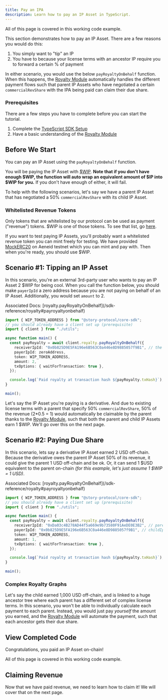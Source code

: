 ```yaml
---
title: Pay an IPA
description: Learn how to pay an IP Asset in TypeScript.
---
```


<CardGroup cols={1}>
  <Card
    title="Completed Code"
    href="https://github.com/storyprotocol/typescript-tutorial/blob/main/scripts/registerDerivativeCommercialSpg.ts"
    icon="thumbs-up"
    iconType="solid"
  >
    All of this page is covered in this working code example.
  </Card>
</CardGroup>

This section demonstrates how to pay an IP Asset. There are a few reasons you would do this:

1. You simply want to "tip" an IP
2. You have to because your license terms with an ancestor IP require you to forward a certain % of payment

In either scenario, you would use the below `payRoyaltyOnBehalf` function. When this happens, the [Royalty Module](/concepts/royalty-module) automatically handles the different payment flows such that parent IP Assets who have negotiated a certain `commercialRevShare` with the IPA being paid can claim their due share.

### Prerequisites

There are a few steps you have to complete before you can start the tutorial.

1. Complete the [TypeScript SDK Setup](/developers/typescript-sdk/setup)
2. Have a basic understanding of the [Royalty Module](/concepts/royalty-module)

## Before We Start

You can pay an IP Asset using the `payRoyaltyOnBehalf` function.

You will be paying the IP Asset with [\$WIP](https://aeneid.storyscan.xyz/address/0x1514000000000000000000000000000000000000). **Note that if you don't have enough \$WIP, the function will auto wrap an equivalent amount of \$IP into \$WIP for you.** If you don't have enough of either, it will fail.

To help with the following scenarios, let's say we have a parent IP Asset that has negotiated a 50% `commercialRevShare` with its child IP Asset.

### Whitelisted Revenue Tokens

Only tokens that are whitelisted by our protocol can be used as payment ("revenue") tokens. \$WIP is one of those tokens. To see that list, go [here](/developers/deployed-smart-contracts#whitelisted-revenue-tokens).

<Tip>

If you want to test paying IP Assets, you'll probably want a whitelisted revenue token you can mint freely for testing. We have provided [MockERC20](https://aeneid.storyscan.xyz/address/0xF2104833d386a2734a4eB3B8ad6FC6812F29E38E?tab=write_contract#0x40c10f19) on Aeneid testnet which you can mint and pay with. Then when you're ready, you should use \$WIP.

</Tip>

## Scenario #1: Tipping an IP Asset

In this scenario, you're an external 3rd-party user who wants to pay an IP Asset 2 \$WIP for being cool. When you call the function below, you should make `payerIpId` a zero address because you are not paying on behalf of an IP Asset. Additionally, you would set `amount` to 2.

<Info>
  Associated Docs:
  [royalty.payRoyaltyOnBehalf](/sdk-reference/royalty#payroyaltyonbehalf)
</Info>

```typescript main.ts
import { WIP_TOKEN_ADDRESS } from "@story-protocol/core-sdk";
// you should already have a client set up (prerequisite)
import { client } from "./utils";

async function main() {
  const payRoyalty = await client.royalty.payRoyaltyOnBehalf({
    receiverIpId: "0x0b825D9E5FA196e6B563C0a446e8D9885057f9B1", // the ip you're paying
    payerIpId: zeroAddress,
    token: WIP_TOKEN_ADDRESS,
    amount: 2,
    txOptions: { waitForTransaction: true },
  });

  console.log(`Paid royalty at transaction hash ${payRoyalty.txHash}`);
}

main();
```

Let's say the IP Asset you're paying is a derivative. And due to existing license terms with a parent that specify 50% `commercialRevShare`, 50% of the revenue (2\*0.5 = 1) would automatically be claimable by the parent thanks to the [Royalty Module](/concepts/royalty-module), such that both the parent and child IP Assets earn 1 \$WIP. We'll go over this on the next page.

## Scenario #2: Paying Due Share

In this scenario, lets say a derivative IP Asset earned 2 USD off-chain. Because the derivative owes the parent IP Asset 50% of its revenue, it could give the parent 1 USD off-chain and be ok. Or, it can send 1 \$USD equivalent to the parent on-chain _(for this example, let's just assume 1 \$WIP = 1 USD)_.

<Info>
  Associated Docs:
  [royalty.payRoyaltyOnBehalf](/sdk-reference/royalty#payroyaltyonbehalf)
</Info>

```typescript main.ts
import { WIP_TOKEN_ADDRESS } from "@story-protocol/core-sdk";
// you should already have a client set up (prerequisite)
import { client } from "./utils";

async function main() {
  const payRoyalty = await client.royalty.payRoyaltyOnBehalf({
    receiverIpId: "0xDa03c4B278AD44f5a669e9b73580F91AeDE0E3B2", // parentIpId
    payerIpId: "0x0b825D9E5FA196e6B563C0a446e8D9885057f9B1", // childIpId
    token: WIP_TOKEN_ADDRESS,
    amount: 1,
    txOptions: { waitForTransaction: true },
  });

  console.log(`Paid royalty at transaction hash ${payRoyalty.txHash}`);
}

main();
```

### Complex Royalty Graphs

Let's say the child earned 1,000 USD off-chain, and is linked to a huge ancestor tree where each parent has a different set of complex license terms. In this scenario, you won't be able to individually calculate each payment to each parent. Instead, you would just pay _yourself_ the amount you earned, and the [Royalty Module](/concepts/royalty-module) will automate the payment, such that each ancestor gets their due share.

## View Completed Code

Congratulations, you paid an IP Asset on-chain!

<CardGroup cols={1}>
  <Card
    title="Completed Code"
    href="https://github.com/storyprotocol/typescript-tutorial/blob/main/scripts/registerDerivativeCommercialSpg.ts"
    icon="thumbs-up"
    iconType="solid"
  >
    All of this page is covered in this working code example.
  </Card>
</CardGroup>

## Claiming Revenue

Now that we have paid revenue, we need to learn how to claim it! We will cover that on the next page.
